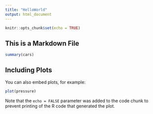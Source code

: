 ```yaml
---
title: "HelloWorld"
output: html_document
---
```


```r
knitr::opts_chunk$set(echo = TRUE)
```

## This is a Markdown File


```r
summary(cars)
```

## Including Plots

You can also embed plots, for example:

```r
plot(pressure)
```

Note that the `echo = FALSE` parameter was added to the code chunk to prevent printing of the R code that generated the plot.
